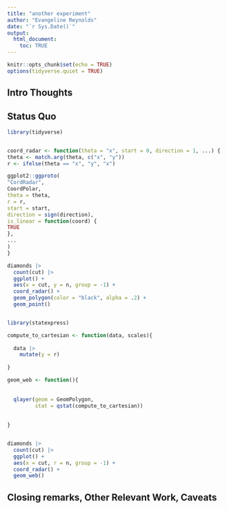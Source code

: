 ```yaml
---
title: "another experiment"
author: "Evangeline Reynolds"
date: "`r Sys.Date()`"
output: 
  html_document:
    toc: TRUE
---
```


```r
knitr::opts_chunk$set(echo = TRUE)
options(tidyverse.quiet = TRUE)
```




## Intro Thoughts


## Status Quo


```r
library(tidyverse)


coord_radar <- function(theta = "x", start = 0, direction = 1, ...) {
theta <- match.arg(theta, c("x", "y"))
r <- ifelse(theta == "x", "y", "x")

ggplot2::ggproto(
"CordRadar",
CoordPolar,
theta = theta,
r = r,
start = start,
direction = sign(direction),
is_linear = function(coord) {
TRUE
},
...
)
}

diamonds |> 
  count(cut) |>
  ggplot() + 
  aes(x = cut, y = n, group = -1) + 
  coord_radar() + 
  geom_polygon(color = "black", alpha = .2) + 
  geom_point()


library(statexpress)

compute_to_cartesian <- function(data, scales){
  
  data |>
    mutate(y = r)
  
}

geom_web <- function(){
  
  
  qlayer(geom = GeomPolygon,
         stat = qstat(compute_to_cartesian))
  
  
}


diamonds |> 
  count(cut) |>
  ggplot() + 
  aes(x = cut, r = n, group = -1) + 
  coord_radar() + 
  geom_web()


```





## Closing remarks, Other Relevant Work, Caveats
